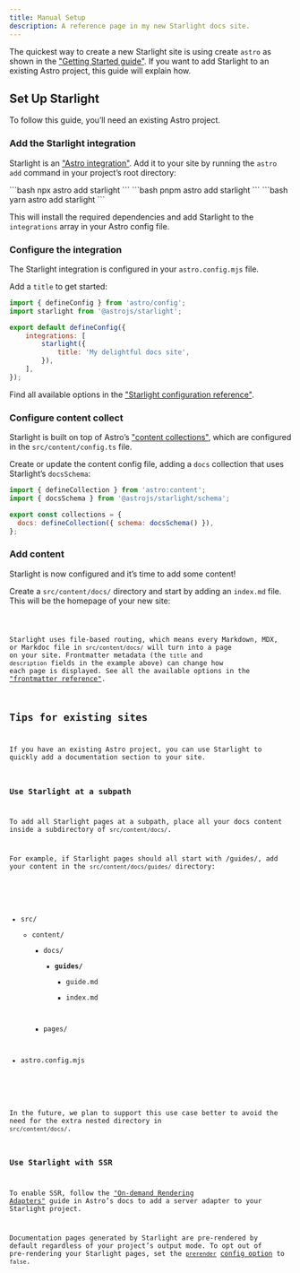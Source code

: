 ```yaml
---
title: Manual Setup
description: A reference page in my new Starlight docs site.
---
```



The quickest way to create a new Starlight site is using create `astro` as shown in the ["Getting Started guide"](). If you want to add Starlight to an existing Astro project, this guide will explain how.

## Set Up Starlight

To follow this guide, you’ll need an existing Astro project.

### Add the Starlight integration

Starlight is an ["Astro integration"](). Add it to your site by running the `astro add` command in your project’s root directory:

<Tabs>
  <TabItem label="npm">
    ```bash
    npx astro add starlight
    ```
  </TabItem>
  <TabItem label="pnpm">
    ```bash
    pnpm astro add starlight
    ```
  </TabItem>
  <TabItem label="Yarn">
    ```bash
    yarn astro add starlight
    ```
  </TabItem>
</Tabs>

This will install the required dependencies and add Starlight to the `integrations` array in your Astro config file.

### Configure the integration

The Starlight integration is configured in your `astro.config.mjs` file.

Add a `title` to get started:

```js title="astro.config.mjs" ins={7}
import { defineConfig } from 'astro/config';
import starlight from '@astrojs/starlight';

export default defineConfig({
    integrations: [
        starlight({
            title: 'My delightful docs site',
        }),
    ],
});
```

Find all available options in the ["Starlight configuration reference"]().

### Configure content collect

Starlight is built on top of Astro’s ["content collections"](), which are configured in the `src/content/config.ts` file.

Create or update the content config file, adding a `docs` collection that uses Starlight’s `docsSchema`:

```js title="src/content/config.ts" ins={2,5}
import { defineCollection } from 'astro:content';
import { docsSchema } from '@astrojs/starlight/schema';

export const collections = {
  docs: defineCollection({ schema: docsSchema() }),
};
```

### Add content

Starlight is now configured and it’s time to add some content!

Create a `src/content/docs/` directory and start by adding an `index.md` file. This will be the homepage of your new site:

<Code code={astroIndexMd} lang="md" title="src/content/docs/index.md" />

Starlight uses file-based routing, which means every Markdown, MDX, or Markdoc file in `src/content/docs/` will turn into a page on your site. Frontmatter metadata (the `title` and `description` fields in the example above) can change how each page is displayed. See all the available options in the ["frontmatter reference"]().

## Tips for existing sites

If you have an existing Astro project, you can use Starlight to quickly add a documentation section to your site.

### Use Starlight at a subpath

To add all Starlight pages at a subpath, place all your docs content inside a subdirectory of `src/content/docs/`.

For example, if Starlight pages should all start with /guides/, add your content in the `src/content/docs/guides/` directory:

<FileTree>

- src/
  - content/
    - docs/
        - **guides/**
           - guide.md
           - index.md
    - pages/
- astro.config.mjs

</FileTree>

In the future, we plan to support this use case better to avoid the need for the extra nested directory in `src/content/docs/`.

### Use Starlight with SSR

To enable SSR, follow the ["On-demand Rendering Adapters"]() guide in Astro’s docs to add a server adapter to your Starlight project.

Documentation pages generated by Starlight are pre-rendered by default regardless of your project’s output mode. To opt out of pre-rendering your Starlight pages, set the [`prerender`]() [config option]() to `false`.